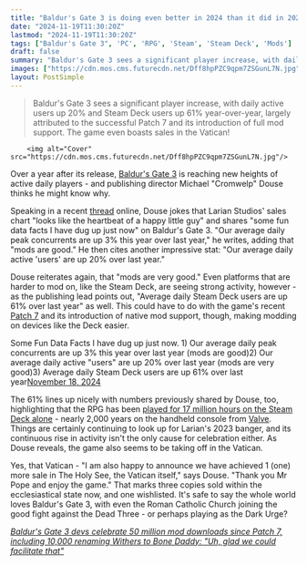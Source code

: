 ```yaml
---
title: "Baldur's Gate 3 is doing even better in 2024 than it did in 2023, with daily users up 20%, and Larian thinks it knows why: 'Mods are very good'"
date: "2024-11-19T11:30:20Z"
lastmod: "2024-11-19T11:30:20Z"
tags: ["Baldur's Gate 3", 'PC', 'RPG', 'Steam', 'Steam Deck', 'Mods']
draft: false
summary: "Baldur's Gate 3 sees a significant player increase, with daily active users up 20% and Steam Deck users up 61% year-over-year, largely attributed to the successful Patch 7 and its introduction of full mod support.  The game even boasts sales in the Vatican!"
images: ["https://cdn.mos.cms.futurecdn.net/Dff8hpPZC9qpm7ZSGunL7N.jpg"]
layout: PostSimple
---
```

> Baldur's Gate 3 sees a significant player increase, with daily active users up 20% and Steam Deck users up 61% year-over-year, largely attributed to the successful Patch 7 and its introduction of full mod support.  The game even boasts sales in the Vatican!


        <img alt="Cover" src="https://cdn.mos.cms.futurecdn.net/Dff8hpPZC9qpm7ZSGunL7N.jpg"/>
        
Over a year after its release, [<u>Baldur's Gate 3</u>](https://www.gamesradar.com/baldurs-gate-3-guide/) is reaching new heights of active daily players - and publishing director Michael "Cromwelp" Douse thinks he might know why.

Speaking in a recent [<u>thread</u>](https://x.com/Cromwelp/status/1858531523055497463) online, Douse jokes that Larian Studios' sales chart "looks like the heartbeat of a happy little guy" and shares "some fun data facts I have dug up just now" on Baldur's Gate 3. "Our average daily peak concurrents are up 3% this year over last year," he writes, adding that "mods are good." He then cites another impressive stat: "Our average daily active 'users' are up 20% over last year."

Douse reiterates again, that "mods are very good." Even platforms that are harder to mod on, like the Steam Deck, are seeing strong activity, however - as the publishing lead points out, "Average daily Steam Deck users are up 61% over last year" as well. This could have to do with the game's recent [<u>Patch 7</u>](https://www.gamesradar.com/games/baldur-s-gate/baldurs-gate-3-patch-7-is-out-now-on-pc-with-truly-colossal-18000-word-patch-notes-introducing-full-mod-support-new-evil-endings-and-even-harder-honour-mode-fights/) and its introduction of native mod support, though, making modding on devices like the Deck easier.

Some Fun Data Facts I have dug up just now. 1) Our average daily peak concurrents are up 3% this year over last year (mods are good)2) Our average daily active "users" are up 20% over last year (mods are very good)3) Average daily Steam Deck users are up 61% over last year[November 18, 2024](https://twitter.com/Cromwelp/status/1858532995084271848)

The 61% lines up nicely with numbers previously shared by Douse, too, highlighting that the RPG has been [<u>played for 17 million hours on the Steam Deck alone</u>](https://www.gamesradar.com/games/baldur-s-gate/baldurs-gate-3-has-been-played-for-17-million-hours-on-steam-deck-alone-and-one-dev-wants-a-massive-battery-to-celebrate/) - nearly 2,000 years on the handheld console from [<u>Valve</u>](https://www.gamesradar.com/tag/valve/). Things are certainly continuing to look up for Larian's 2023 banger, and its continuous rise in activity isn't the only cause for celebration either. As Douse reveals, the game also seems to be taking off in the Vatican.

Yes, that Vatican - "I am also happy to announce we have achieved 1 (one) more sale in The Holy See, the Vatican itself," says Douse. "Thank you Mr Pope and enjoy the game." That marks three copies sold within the ecclesiastical state now, and one wishlisted. It's safe to say the whole world loves Baldur's Gate 3, with even the Roman Catholic Church joining the good fight against the Dead Three - or perhaps playing as the Dark Urge?

[<u><em>Baldur's Gate 3 devs celebrate 50 million mod downloads since Patch 7, including 10,000 renaming Withers to Bone Daddy: "Uh, glad we could facilitate that"</em></u>](https://www.gamesradar.com/games/rpg/baldurs-gate-3-devs-celebrate-50-million-mod-downloads-since-patch-7-including-10-000-renaming-withers-to-bone-daddy-uh-glad-we-could-facilitate-that/)
        